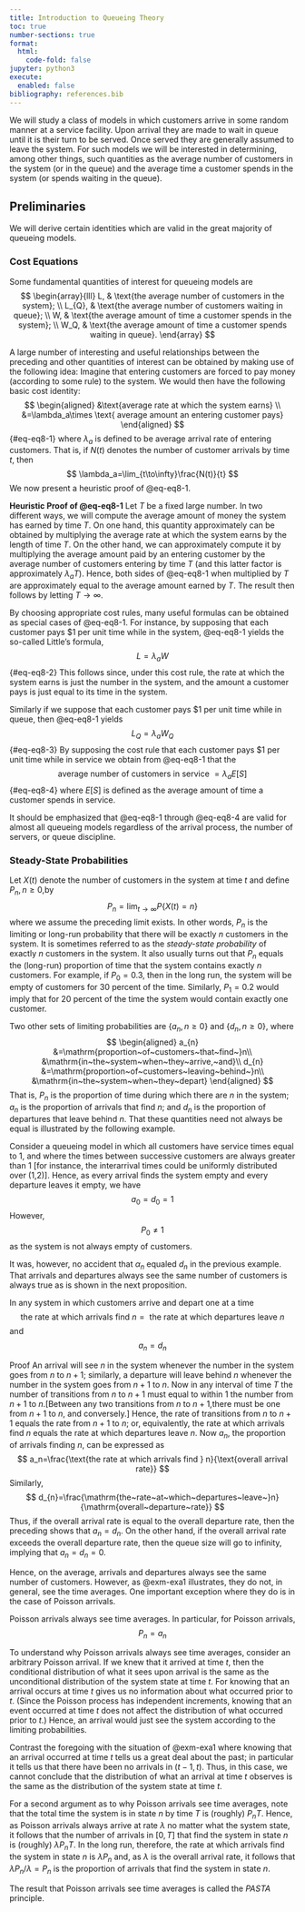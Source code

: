 ```yaml
---
title: Introduction to Queueing Theory
toc: true
number-sections: true
format:
  html:
    code-fold: false
jupyter: python3
execute:
  enabled: false
bibliography: references.bib
---
```


 We will study a class of models in which customers arrive in some
random manner at a service facility. Upon arrival they are made to wait in queue
until it is their turn to be served. Once served they are generally assumed to leave
the system. For such models we will be interested in determining, among other
things, such quantities as the average number of customers in the system (or in the
queue) and the average time a customer spends in the system (or spends waiting
in the queue).

## Preliminaries

We will derive certain identities which are valid in the great majority of queueing models.

### Cost Equations

Some fundamental quantities of interest for queueing models are
$$
\begin{array}{lll}
L, & \text{the average number of customers in the system}; \\
L_{Q}, & \text{the average number of customers waiting in queue}; \\
W, & \text{the average amount of time a customer spends in the system}; \\
W_Q, & \text{the average amount of time a customer spends waiting in queue}.
\end{array}
$$

A large number of interesting and useful relationships between the preceding and other quantities of interest can be obtained by making use of the following idea: Imagine that entering customers are forced to pay money (according to some rule) to the system. We would then have the following basic cost identity:
$$
\begin{aligned}
&\text{average rate at which the system earns} \\
&=\lambda_a\times \text{ average amount an entering customer pays}
\end{aligned}
$$ {#eq-eq8-1}
where $\lambda_a$ is defined to be average arrival rate of entering customers. That is, if
$N(t)$ denotes the number of customer arrivals by time $t$, then
$$
\lambda_a=\lim_{t\to\infty}\frac{N(t)}{t}
$$
We now present a heuristic proof of @eq-eq8-1.

**Heuristic Proof of @eq-eq8-1** Let $T$ be a fixed large number. In two different ways, we will compute the average amount of money the system has earned by time $T.$ On one hand, this quantity approximately can be obtained by multiplying the average rate at which the system earns by the length of time $T.$ On the other hand, we can approximately compute it by multiplying the average amount paid by an entering customer by the average number of customers entering by time $T$ (and this latter factor is approximately $\lambda_aT).$ Hence, both sides of @eq-eq8-1 when multiplied by $T$ are approximately equal to the average amount earned by $T.$ The result then follows by letting $T\to\infty.$

By choosing appropriate cost rules, many useful formulas can be obtained as special cases of @eq-eq8-1. For instance, by supposing that each customer pays \$1 per unit time while in the system, @eq-eq8-1 yields the so-called Little’s formula,
$$
L=\lambda_{a}W
$$ {#eq-eq8-2}
This follows since, under this cost rule, the rate at which the system earns is just the number in the system, and the amount a customer pays is just equal to its time in the system.

Similarly if we suppose that each customer pays \$1 per unit time while in
queue, then @eq-eq8-1 yields
$$
L_Q=\lambda_a W_Q
$$ {#eq-eq8-3}
By supposing the cost rule that each customer pays \$1 per unit time while in
service we obtain from @eq-eq8-1 that the
$$
\text{average number of customers in service } =\lambda_a E[S]
$$ {#eq-eq8-4}
where $E[S]$ is defined as the average amount of time a customer spends in service. 

It should be emphasized that @eq-eq8-1 through @eq-eq8-4 are valid for almost all queueing models regardless of the arrival process, the number of servers, or queue discipline.

### Steady-State Probabilities

Let $X(t)$ denote the number of customers in the system at time $t$ and define
$P_n,n\geqslant0$,by
$$
P_{n}=\lim_{t\to\infty}P\{X(t)=n\}
$$
where we assume the preceding limit exists. In other words, $P_n$ is the limiting or long-run probability that there will be exactly $n$ customers in the system. It is sometimes referred to as the *steady-state probability* of exactly $n$ customers in the system. It also usually turns out that $P_n$ equals the (long-run) proportion of time that the system contains exactly $n$ customers. For example, if $P_0=0.3$, then in the long run, the system will be empty of customers for 30 percent of the time. Similarly, $P_1=0.2$ would imply that for 20 percent of the time the system would contain exactly one customer.

Two other sets of limiting probabilities are $\{a_n,n\geqslant0\}$ and $\{d_n,n\geqslant0\}$, where
$$
\begin{aligned}
a_{n} &=\mathrm{proportion~of~customers~that~find~}n\\
&\mathrm{in~the~system~when~they~arrive,~and}\\
d_{n} &=\mathrm{proportion~of~customers~leaving~behind~}n\\
&\mathrm{in~the~system~when~they~depart}
\end{aligned}
$$
That is, $P_n$ is the proportion of time during which there are $n$ in the system; $a_n$ is the proportion of arrivals that find $n;$ and $d_n$ is the proportion of departures that leave behind $n.$ That these quantities need not always be equal is illustrated by the following example.

:::{#exm-exa1}
Consider a queueing model in which all customers have service times equal to 1, and where the times between successive customers are always greater than 1 [for instance, the interarrival times could be uniformly distributed over (1,2)]. Hence, as every arrival finds the system empty and every departure leaves it empty, we have
$$a_0=d_0=1$$
However,
$$
P_0\neq1
$$
as the system is not always empty of customers.
:::


It was, however, no accident that $\alpha_n$ equaled $d_n$ in the previous example. That arrivals and departures always see the same number of customers is always true as is shown in the next proposition.

:::{#prp-prp1}
In any system in which customers arrive and depart one at a time
$$
\text{the rate at which arrivals find } n= \text{ the rate at which departures leave }n
$$
and
$$
a_n=d_n
$$
:::

:::{.proof}
Proof An arrival will see $n$ in the system whenever the number in the system goes from $n$ to $n+1;$ similarly, a departure will leave behind $n$ whenever the number in the system goes from $n+1$ to $n.$ Now in any interval of time $T$ the number of transitions from $n$ to $n+1$ must equal to within 1 the number from $n+1$ to $n. [$Between any two transitions from $n$ to $n+1$,there must be one from $n+1$ to $n$, and conversely.] Hence, the rate of transitions from $n$ to $n+1$ equals the rate from $n+1$ to $n;$ or, equivalently, the rate at which arrivals find $n$ equals the rate at which departures leave $n.$ Now $a_n$, the proportion of arrivals finding $n$, can be expressed as
$$
a_n=\frac{\text{the rate at which arrivals find } n}{\text{overall arrival rate}}
$$
Similarly,
$$
d_{n}=\frac{\mathrm{the~rate~at~which~departures~leave~}n}{\mathrm{overall~departure~rate}}
$$
Thus, if the overall arrival rate is equal to the overall departure rate, then the preceding shows that $a_n=d_n.$ On the other hand, if the overall arrival rate exceeds the overall departure rate, then the queue size will go to infinity, implying that $a_{n}= d_{n}= 0.$
:::

Hence, on the average, arrivals and departures always see the same number of customers. However, as @exm-exa1 illustrates, they do not, in general, see the time averages. One important exception where they do is in the case of Poisson arrivals.

:::{#prp-prp2}
Poisson arrivals always see time averages. In particular, for Poisson arrivals,
$$P_n=a_n$$
:::

To understand why Poisson arrivals always see time averages, consider an arbitrary Poisson arrival. If we knew that it arrived at time $t$, then the conditional distribution of what it sees upon arrival is the same as the unconditional distribution of the system state at time $t.$ For knowing that an arrival occurs at time $t$ gives us no information about what occurred prior to $t.$ (Since the Poisson process has independent increments, knowing that an event occurred at time $t$ does not affect the distribution of what occurred prior to $t.)$ Hence, an arrival would just see the system according to the limiting probabilities.

Contrast the foregoing with the situation of @exm-exa1 where knowing that an arrival occurred at time $t$ tells us a great deal about the past; in particular it tells us that there have been no arrivals in $(t-1,t).$ Thus, in this case, we cannot conclude that the distribution of what an arrival at time $t$ observes is the same as the distribution of the system state at time $t.$

For a second argument as to why Poisson arrivals see time averages, note that the total time the system is in state $n$ by time $T$ is (roughly) $P_nT.$ Hence, as Poisson arrivals always arrive at rate $\lambda$ no matter what the system state, it follows that the number of arrivals in $[0,T]$ that find the system in state $n$ is (roughly) $\lambda P_nT.$ In the long run, therefore, the rate at which arrivals find the system in state $n$ is $\lambda P_n$ and, as $\lambda$ is the overall arrival rate, it follows that $\lambda P_n/\lambda=P_n$ is the proportion of arrivals that find the system in state $n.$

The result that Poisson arrivals see time averages is called the $PASTA$ principle.

